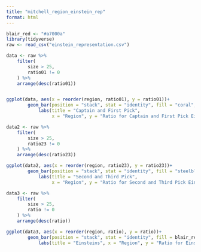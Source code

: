 ```yaml
---
title: "mitchell_region_einstein_rep"
format: html
---
```


```r
blair_red <- "#a7000a"
library(tidyverse)
raw <- read_csv("einstein_representation.csv")

data <- raw %>%
    filter(
        size > 25,
        ratio01 != 0
    ) %>%
    arrange(desc(ratio01))


ggplot(data, aes(x = reorder(region, ratio01), y = ratio01))+
        geom_bar(position = "stack", stat = "identity", fill = "coral", color = "black") + 
            labs(title = "Captain and First Pick", 
                 x = "Region", y = "Ratio for Captain and First Pick Einsteins", fill = "Level") +coord_flip() + theme_bw()

data2 <- raw %>%
    filter(
        size > 25,
        ratio23 != 0
    ) %>%
    arrange(desc(ratio23))

ggplot(data2, aes(x = reorder(region, ratio23), y = ratio23))+
        geom_bar(position = "stack", stat = "identity", fill = "steelblue", color = "black") + 
            labs(title = "Second and Third Pick", 
                 x = "Region", y = "Ratio for Second and Third Pick Einsteins", fill = "Level") +coord_flip() + theme_bw()

data3 <- raw %>%
    filter(
        size > 25,
        ratio != 0
    ) %>%
    arrange(desc(ratio))

ggplot(data3, aes(x = reorder(region, ratio), y = ratio))+
        geom_bar(position = "stack", stat = "identity", fill = blair_red, color = "black") + 
            labs(title = "Einsteins", x = "Region", y = "Ratio for Einsteins", fill = "Level") +coord_flip() + theme_bw()

```
